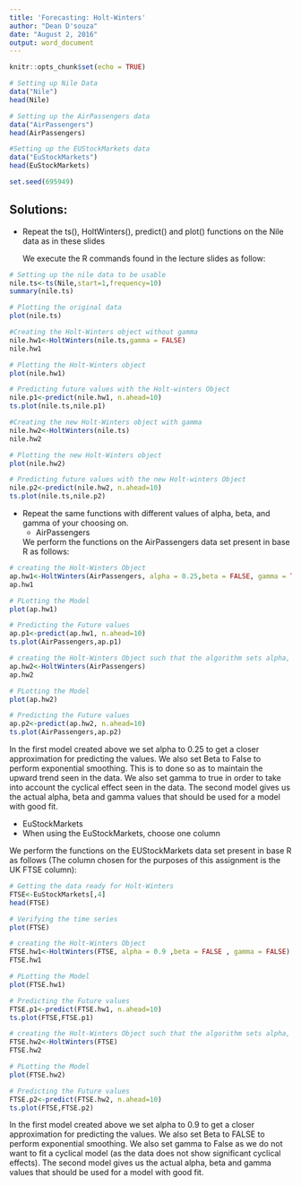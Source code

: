 ```yaml
---
title: 'Forecasting: Holt-Winters'
author: "Dean D'souza"
date: "August 2, 2016"
output: word_document
---
```


```r
knitr::opts_chunk$set(echo = TRUE)

# Setting up Nile Data
data("Nile")
head(Nile)

# Setting up the AirPassengers data
data("AirPassengers")
head(AirPassengers)

#Setting up the EUStockMarkets data
data("EuStockMarkets")
head(EuStockMarkets)

set.seed(695949)
```

## Solutions:

* Repeat the ts(), HoltWinters(), predict() and plot() functions on the Nile data as in these slides  
  
  We execute the R commands found in the lecture slides as follow:  
  
```r
# Setting up the nile data to be usable
nile.ts<-ts(Nile,start=1,frequency=10)
summary(nile.ts)

# Plotting the original data
plot(nile.ts)

#Creating the Holt-Winters object without gamma
nile.hw1<-HoltWinters(nile.ts,gamma = FALSE)
nile.hw1

# Plotting the Holt-Winters object
plot(nile.hw1)

# Predicting future values with the Holt-winters Object
nile.p1<-predict(nile.hw1, n.ahead=10)
ts.plot(nile.ts,nile.p1)

#Creating the new Holt-Winters object with gamma
nile.hw2<-HoltWinters(nile.ts)
nile.hw2

# Plotting the new Holt-Winters object
plot(nile.hw2)

# Predicting future values with the new Holt-winters Object
nile.p2<-predict(nile.hw2, n.ahead=10)
ts.plot(nile.ts,nile.p2)
```  

* Repeat the same functions with different values of alpha, beta, and gamma of your choosing on.  
  + AirPassengers  
  
  We perform the functions on the AirPassengers data set present in base R as follows:  
  
```r
# creating the Holt-Winters Object
ap.hw1<-HoltWinters(AirPassengers, alpha = 0.25,beta = FALSE, gamma = TRUE)
ap.hw1

# PLotting the Model
plot(ap.hw1)

# Predicting the Future values
ap.p1<-predict(ap.hw1, n.ahead=10)
ts.plot(AirPassengers,ap.p1)

# creating the Holt-Winters Object such that the algorithm sets alpha, beta and gamma
ap.hw2<-HoltWinters(AirPassengers)
ap.hw2

# PLotting the Model
plot(ap.hw2)

# Predicting the Future values
ap.p2<-predict(ap.hw2, n.ahead=10)
ts.plot(AirPassengers,ap.p2)
```  
  
  In the first model created above we set alpha to 0.25 to get a closer approximation for predicting the values. We also set Beta to False to perform exponential smoothing. This is to done so as to maintain the upward trend seen in the data. We also set gamma to true in order to take into account the cyclical effect seen in the data. The second model gives us the actual alpha, beta and gamma values that should be used for a model with good fit.  
  
  + EuStockMarkets  
  + When using the EuStockMarkets, choose one column  
  
We perform the functions on the EUStockMarkets data set present in base R as follows (The column chosen for the purposes of this assignment is the UK FTSE column):

```r
# Getting the data ready for Holt-Winters
FTSE<-EuStockMarkets[,4]
head(FTSE)

# Verifying the time series
plot(FTSE)

# creating the Holt-Winters Object
FTSE.hw1<-HoltWinters(FTSE, alpha = 0.9 ,beta = FALSE , gamma = FALSE)
FTSE.hw1

# PLotting the Model
plot(FTSE.hw1)

# Predicting the Future values
FTSE.p1<-predict(FTSE.hw1, n.ahead=10)
ts.plot(FTSE,FTSE.p1)

# creating the Holt-Winters Object such that the algorithm sets alpha, beta and gamma
FTSE.hw2<-HoltWinters(FTSE)
FTSE.hw2

# PLotting the Model
plot(FTSE.hw2)

# Predicting the Future values
FTSE.p2<-predict(FTSE.hw2, n.ahead=10)
ts.plot(FTSE,FTSE.p2)
```  
  
  In the first model created above we set alpha to 0.9 to get a closer approximation for predicting the values. We also set Beta to FALSE to perform exponential smoothing. We also set gamma to False as we do not want to fit a cyclical model (as the data does not show significant cyclical effects). The second model gives us the actual alpha, beta and gamma values that should be used for a model with good fit.  
  